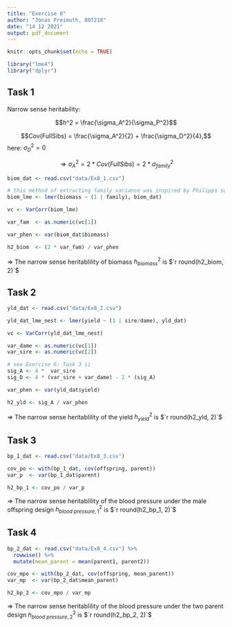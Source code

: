 ```yaml
---
title: "Exercise 8"
author: "Jonas Freimuth, 807218"
date: "14 12 2021"
output: pdf_document
---
```


```r
knitr::opts_chunk$set(echo = TRUE)

library("lme4")
library("dplyr")
```

## Task 1

Narrow sense heritability: 

$$h^2 = \frac{\sigma_A^2}{\sigma_P^2}$$

$$Cov(FullSibs) = \frac{\sigma_A^2}{2} + \frac{\sigma_D^2}{4},$$ 
here: $\sigma_D^2 = 0$

$$\Rightarrow \sigma_A^2 = 2 * Cov(FullSibs) = 2 * \sigma_{family}^2$$

```r
biom_dat <- read.csv("data/Ex8_1.csv")

# this method of extracting family variance was inspired by Philipps solution
biom_lme <- lmer(biomass ~ (1 | family), biom_dat)

vc <- VarCorr(biom_lme)

var_fam  <- as.numeric(vc[1])

var_phen <- var(biom_dat$biomass)

h2_biom  <- (2 * var_fam) / var_phen
```

$\Rightarrow$ The narrow sense heritablility of biomass $h_{biomass}^2$
is $`r round(h2_biom, 2)`$

## Task 2

```r
yld_dat <- read.csv("data/Ex8_2.csv")

yld_dat_lme_nest <- lmer(yield ~ (1 | sire/dame), yld_dat)

vc <- VarCorr(yld_dat_lme_nest)

var_dame <- as.numeric(vc[1])
var_sire <- as.numeric(vc[2])

# see Exercise 6: Task 3 ii
sig_A <- 4 *  var_sire
sig_D <- 4 * (var_sire + var_dame) - 2 * (sig_A)

var_phen <- var(yld_dat$yield)

h2_yld <- sig_A / var_phen
```

$\Rightarrow$ The narrow sense heritablility of the yield $h_{yield}^2$ is
$`r round(h2_yld, 2)`$

## Task 3

```r
bp_1_dat <- read.csv("data/Ex8_3.csv")

cov_po <- with(bp_1_dat, cov(offspring, parent))
var_p  <- var(bp_1_dat$parent)

h2_bp_1 <- cov_po / var_p
```

$\Rightarrow$ The narrow sense heritablility of the blood pressure under the 
male offspring design $h_{blood\ pressure, 1}^2$ is $`r round(h2_bp_1, 2)`$


## Task 4
```r
bp_2_dat <- read.csv("data/Ex8_4.csv") %>% 
  rowwise() %>% 
  mutate(mean_parent = mean(parent1, parent2))

cov_mpo <- with(bp_2_dat, cov(offspring, mean_parent))
var_mp  <- var(bp_2_dat$mean_parent)

h2_bp_2 <- cov_mpo / var_mp
```

$\Rightarrow$ The narrow sense heritablility of the blood pressure under the 
two parent design $h_{blood\ pressure, 2}^2$ is $`r round(h2_bp_2, 2)`$
